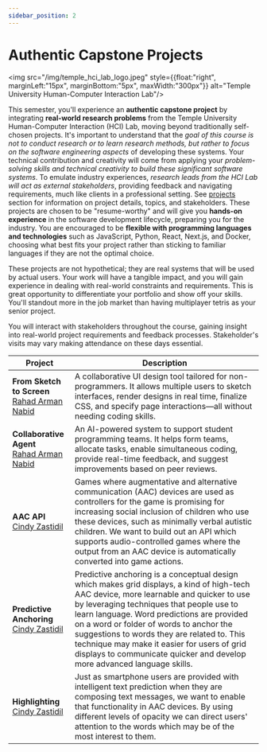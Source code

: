 ```yaml
---
sidebar_position: 2
---
```




# Authentic Capstone Projects

<img src="/img/temple_hci_lab_logo.jpeg" style={{float:"right", marginLeft:"15px", marginBottom:"5px", maxWidth:"300px"}} alt="Temple University Human-Computer Interaction Lab"/>

This semester, you'll experience an **authentic capstone project** by integrating **real-world research problems** from the Temple University Human-Computer Interaction (HCI) Lab, moving beyond traditionally self-chosen projects. It's important to understand that the *goal of this course is not to conduct research or to learn research methods, but rather to focus on the software engineering aspects* of developing these systems. Your technical contribution and creativity will come from applying your *problem-solving skills and technical creativity to build these significant software systems*. To emulate industry experiences, *research leads from the HCI Lab will act as external stakeholders*, providing feedback and navigating requirements, much like clients in a professional setting. See [projects](/syllabus/projects) section for information on project details, topics, and stakeholders. These projects are chosen to be "resume-worthy" and will give you **hands-on experience** in the software development lifecycle, preparing you for the industry. You are encouraged to be **flexible with programming languages and technologies** such as JavaScript, Python, React, Next.js, and Docker, choosing what best fits your project rather than sticking to familiar languages if they are not the optimal choice.

<Admonition type="tip" title="These are Real Projects" >

These projects are not hypothetical; they are real systems that will be used by actual users. Your work will have a tangible impact, and you will gain experience in dealing with real-world constraints and requirements. This is great opportunity to differentiate your portfolio and show off your skills. You'll standout more in the job market than having multiplayer tetris as your senior project.

</Admonition>

You will interact with stakeholders throughout the course, gaining insight into real-world project requirements and feedback processes. Stakeholder's visits may vary making attendance on these days essential.

| Project                                                                           | Description                                                                                                                                                                                                             |
|-----------------------------------------------------------------------------------|-------------------------------------------------------------------------------------------------------------------------------------------------------------------------------------------------------------------------|
| **From Sketch to Screen**<br/>[Rahad Arman Nabid](mailto:rahad.arman.nabid@temple.edu)                     | A collaborative UI design tool tailored for non-programmers. It allows multiple users to sketch interfaces, render designs in real time, finalize CSS, and specify page interactions—all without needing coding skills. |
| **Collaborative Agent**<br/>[Rahad Arman Nabid](mailto:rahad.arman.nabid@temple.edu)                       | An AI-powered system to support student programming teams. It helps form teams, allocate tasks, enable simultaneous coding, provide real-time feedback, and suggest improvements based on peer reviews.                 |
| **AAC API**<br/>[Cindy Zastidil](mailto:cynthia.zastudil@temple.edu)              | Games where augmentative and alternative communication (AAC) devices are used as controllers for the game is promising for increasing social inclusion of children who use these devices, such as minimally verbal autistic children. We want to build out an API which supports audio-controlled games where the output from an AAC device is automatically converted into game actions.                                                                                                                                                                                                                     |
| **Predictive Anchoring**<br/>[Cindy Zastidil](mailto:cynthia.zastudil@temple.edu) | Predictive anchoring is a conceptual design which makes grid displays, a kind of high-tech AAC device, more learnable and quicker to use by leveraging techniques that people use to learn language. Word predictions are provided on a word or folder of words to anchor the suggestions to words they are related to. This technique may make it easier for users of grid displays to communicate quicker and develop more advanced language skills.                                                                                                                                                                                                                     |
| **Highlighting**<br/>[Cindy Zastidil](mailto:cynthia.zastudil@temple.edu)         | Just as smartphone users are provided with intelligent text prediction when they are composing text messages, we want to enable that functionality in AAC devices. By using different levels of opacity we can direct users' attention to the words which may be of the most interest to them.                                                                                                                                                                                                                      |
